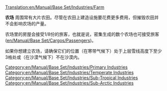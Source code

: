 [[Translation:en/Manual/Base Set/Industries/Farm]]

{{en/Translation|origin=en/Manual/Base Set/Industries/Farm
|from=en
|to=zh
|Percentage=50
}}

{{en/Manual/Base Set/Industries/Industries|name=农场
|image=en/Manual/Base Set/Industries/Farm.png
|caption=温带气候
|image2=en/Manual/Base Set/Industries/Arctic&Tropic Farm.png
|caption2=寒带气候与沙漠气候
|climates=温带气候([[en/Manual/Climates#temperate|Temperate]]), 寒带气候([[en/Manual/Climates#sub-arctic|Sub-arctic]]), 沙漠气候([[en/Manual/Climates#sub-tropical|Sub-tropical]])
|accepts=Nothing
|produces=谷物([[en/Manual/Base Set/Cargos/Grain]]), 牲畜([[en/Manual/Base Set/Cargos/Livestock]]) (温带气候下), <br/>小麦([[en/Manual/Base Set/Cargos/Wheat]]), 牲畜([[en/Manual/Base Set/Cargos/Livestock]]) (寒带气候下), <br/>玉米([[en/Manual/Base Set/Cargos/Maize]]) (沙漠气候下)
}}

'''农场''' 周围常有大片农田。尽管在农田上建造设施要花费更多费用，但摧毁农田并不会影响农场的产量。

农场里的房屋会接受1/8份的旅客，也就是说，密集生成的数个农场也可接受旅客([[en/Manual/Base Set/Cargos/Passengers]])。

如果你想建立农场，请确保它们的位置（在寒带气候下）处于上层雪线高度下至少3格处或（在沙漠气候下）不在沙漠内。

{{en/Manual/Base Set/Industries/Navbox Industries}}

[[Category:en/Manual/Base Set/Industries/Primary Industries]]
[[Category:en/Manual/Base Set/Industries/Temperate Industries]]
[[Category:en/Manual/Base Set/Industries/Sub-Tropical Industries]]
[[Category:en/Manual/Base Set/Industries/Sub-Arctic Industries]]
